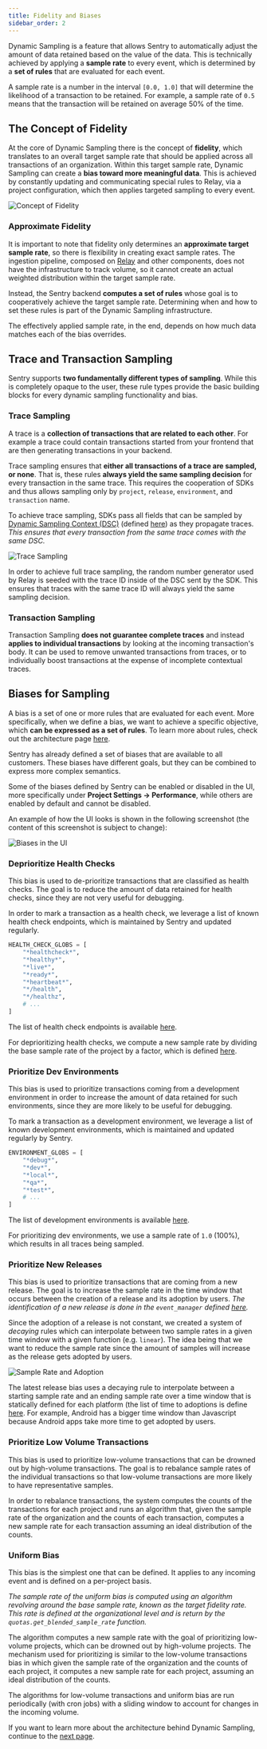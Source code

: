 ```yaml
---
title: Fidelity and Biases
sidebar_order: 2
---
```


Dynamic Sampling is a feature that allows Sentry to automatically adjust the amount of data retained based on the value of the data. This is technically achieved by applying a **sample rate** to every event, which is determined by a **set of rules** that are evaluated for each event.

<Alert title="✨ Note" level="info">

A sample rate is a number in the interval `[0.0, 1.0]` that will determine the likelihood of a transaction to be retained. For example, a sample rate of `0.5` means that the transaction will be retained on average 50% of the time.

</Alert>

## The Concept of Fidelity

At the core of Dynamic Sampling there is the concept of **fidelity**, which translates to an overall target sample rate that should be applied across all transactions of an organization. Within this target sample rate, Dynamic Sampling can create a **bias toward more meaningful data**. This is achieved by constantly updating and communicating special rules to Relay, via a project configuration, which then applies targeted sampling to every event.

![Concept of Fidelity](/images/fidelityAndPriorities.png)

### Approximate Fidelity

It is important to note that fidelity only determines an **approximate target sample rate**, so there is flexibility in creating exact sample rates. The ingestion pipeline, composed on [Relay](https://docs.sentry.io/product/relay/) and other components, does not have the infrastructure to track volume, so it cannot create an actual weighted distribution within the target sample rate.

Instead, the Sentry backend **computes a set of rules** whose goal is to cooperatively achieve the target sample rate. Determining when and how to set these rules is part of the Dynamic Sampling infrastructure.

<Alert title="✨ Note" level="info">

The effectively applied sample rate, in the end, depends on how much data matches each of the bias overrides.

</Alert>

## Trace and Transaction Sampling

Sentry supports **two fundamentally different types of sampling**. While this is completely opaque to the user, these rule types provide the basic building blocks for every dynamic sampling functionality and bias.

### Trace Sampling

A trace is a **collection of transactions that are related to each other**. For example a trace could contain transactions started from your frontend that are then generating transactions in your backend.

Trace sampling ensures that **either all transactions of a trace are sampled, or none**. That is, these rules **always yield the same sampling decision** for every transaction in the same trace. This requires the cooperation of SDKs and thus allows sampling only by `project`, `release`, `environment`, and `transaction` name.

To achieve trace sampling, SDKs pass all fields that can be sampled by [Dynamic Sampling Context (DSC)](/sdk/performance/dynamic-sampling-context/) (defined [here](https://getsentry.github.io/relay/relay_sampling/struct.DynamicSamplingContext.html)) as they propagate traces. _This ensures that every transaction from the same trace comes with the same DSC._

![Trace Sampling](/images/traceSampling.png)

<Alert title="✨ Note" level="info">

In order to achieve full trace sampling, the random number generator used by Relay is seeded with the trace ID inside of the DSC sent by the SDK. This ensures that traces with the same trace ID will always yield the same sampling decision.

</Alert>

### Transaction Sampling

Transaction Sampling **does not guarantee complete traces** and instead **applies to individual transactions** by looking at the incoming transaction's body. It can be used to remove unwanted transactions from traces, or to individually boost transactions at the expense of incomplete contextual traces.

## Biases for Sampling

A bias is a set of one or more rules that are evaluated for each event. More specifically, when we define a bias, we want to achieve a specific objective, which **can be expressed as a set of rules**. To learn more about rules, check out the architecture page [here](/dynamic-sampling/architecture/).

Sentry has already defined a set of biases that are available to all customers. These biases have different goals, but they can be combined to express more complex semantics.

Some of the biases defined by Sentry can be enabled or disabled in the UI, more specifically under **Project Settings -> Performance**, while others are enabled by default and cannot be disabled.

An example of how the UI looks is shown in the following screenshot (the content of this screenshot is subject to change):

![Biases in the UI](/images/biasesUI.png)

### Deprioritize Health Checks

This bias is used to de-prioritize transactions that are classified as health checks. The goal is to reduce the amount of data retained for health checks, since they are not very useful for debugging.

In order to mark a transaction as a health check, we leverage a list of known health check endpoints, which is maintained by Sentry and updated regularly.

```python
HEALTH_CHECK_GLOBS = [
    "*healthcheck*",
    "*healthy*",
    "*live*",
    "*ready*",
    "*heartbeat*",
    "*/health",
    "*/healthz",
    # ...
]
```

The list of health check endpoints is available [here](https://github.com/getsentry/sentry/blob/4cb0d863de1ef8e3440153cb440eaca8025dee0d/src/sentry/dynamic_sampling/rules/biases/ignore_health_checks_bias.py#L14).

For deprioritizing health checks, we compute a new sample rate by dividing the base sample rate of the project by a factor, which is defined [here](https://github.com/getsentry/sentry/blob/master/src/sentry/dynamic_sampling/rules/utils.py#L13-L13).

### Prioritize Dev Environments

This bias is used to prioritize transactions coming from a development environment in order to increase the amount of data retained for such environments, since they are more likely to be useful for debugging.

To mark a transaction as a development environment, we leverage a list of known development environments, which is maintained and updated regularly by Sentry.

```python
ENVIRONMENT_GLOBS = [
    "*debug*",
    "*dev*",
    "*local*",
    "*qa*",
    "*test*",
    # ...
]
```

The list of development environments is available [here](https://github.com/getsentry/sentry/blob/4cb0d863de1ef8e3440153cb440eaca8025dee0d/src/sentry/dynamic_sampling/rules/biases/boost_environments_bias.py#L7).

For prioritizing dev environments, we use a sample rate of `1.0` (100%), which results in all traces being sampled.

### Prioritize New Releases

This bias is used to prioritize transactions that are coming from a new release. The goal is to increase the sample rate in the time window that occurs between the creation of a release and its adoption by users. _The identification of a new release is done in the `event_manager` defined [here](https://github.com/getsentry/sentry/blob/master/src/sentry/event_manager.py#L937-L937)._

Since the adoption of a release is not constant, we created a system of *decaying* rules which can interpolate between two sample rates in a given time window with a given function (e.g. `linear`). The idea being that we want to reduce the sample rate since the amount of samples will increase as the release gets adopted by users.

![Sample Rate and Adoption](/images/sampleRateAndAdoption.png)

The latest release bias uses a decaying rule to interpolate between a starting sample rate and an ending sample rate over a time window that is statically defined for each platform (the list of time to adoptions is define [here](https://github.com/getsentry/sentry/blob/master/src/sentry/dynamic_sampling/rules/helpers/time_to_adoptions.py#L26-L26). For example, Android has a bigger time window than Javascript because Android apps take more time to get adopted by users.

### Prioritize Low Volume Transactions

This bias is used to prioritize low-volume transactions that can be drowned out by high-volume transactions. The goal is to rebalance sample rates of the individual transactions so that low-volume transactions are more likely to have representative samples.

In order to rebalance transactions, the system computes the counts of the transactions for each project and runs an algorithm that, given the sample rate of the organization and the counts of each transaction, computes a new sample rate for each transaction assuming an ideal distribution of the counts.

### Uniform Bias

This bias is the simplest one that can be defined. It applies to any incoming event and is defined on a per-project basis.

_The sample rate of the uniform bias is computed using an algorithm revolving around the base sample rate, known as the target fidelity rate. This rate is defined at the organizational level and is return by the `quotas.get_blended_sample_rate` function._

The algorithm computes a new sample rate with the goal of prioritizing low-volume projects, which can be drowned out by high-volume projects. The mechanism used for prioritizing is similar to the low-volume transactions bias in which given the sample rate of the organization and the counts of each project, it computes a new sample rate for each project, assuming an ideal distribution of the counts.

<Alert title="✨ Note" level="info">

The algorithms for low-volume transactions and uniform bias are run periodically (with cron jobs) with a sliding window to account for changes in the incoming volume.

</Alert>

If you want to learn more about the architecture behind Dynamic Sampling, continue to the [next page](/dynamic-sampling/architecture/).
